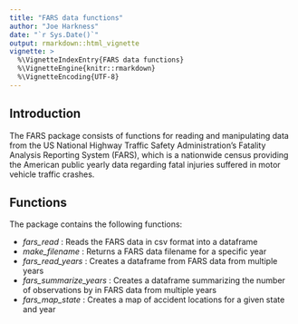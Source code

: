 ```yaml
---
title: "FARS data functions"
author: "Joe Harkness"
date: "`r Sys.Date()`"
output: rmarkdown::html_vignette
vignette: >
  %\VignetteIndexEntry{FARS data functions}
  %\VignetteEngine{knitr::rmarkdown}
  %\VignetteEncoding{UTF-8}
---
```


## Introduction

The FARS package consists of functions for reading and manipulating data from the US National Highway Traffic Safety Administration's Fatality Analysis Reporting System (FARS), which is a nationwide census providing the American public yearly data regarding fatal injuries suffered in motor vehicle traffic crashes.  

## Functions

The package contains the following functions:

* *fars_read* : Reads the FARS data in csv format into a dataframe
* *make_filename* : Returns a FARS data filename for a specific year
* *fars_read_years* : Creates a dataframe from FARS data from multiple years
* *fars_summarize_years* : Creates a dataframe summarizing the number of observations by in FARS data from multiple years
* *fars_map_state* : Creates a map of accident locations for a given state and year

